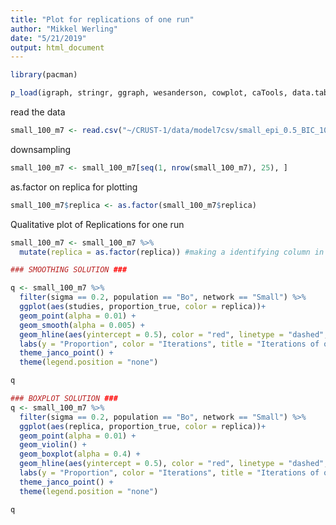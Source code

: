 ```yaml
---
title: "Plot for replications of one run"
author: "Mikkel Werling"
date: "5/21/2019"
output: html_document
---
```



```r
library(pacman)

p_load(igraph, stringr, ggraph, wesanderson, cowplot, caTools, data.table, permute, matrixStats, MCMCpack, tidyverse, devtools, ggunchained)
```
read the data

```r
small_100_m7 <- read.csv("~/CRUST-1/data/model7csv/small_epi_0.5_BIC_100_hard_100.csv", sep = ",")
```

downsampling

```r
small_100_m7 <- small_100_m7[seq(1, nrow(small_100_m7), 25), ]
```

as.factor on replica for plotting 

```r
small_100_m7$replica <- as.factor(small_100_m7$replica)
```



Qualitative plot of Replications for one run
```r

small_100_m7 <- small_100_m7 %>%
  mutate(replica = as.factor(replica)) #making a identifying column in order to color for the plot

### SMOOTHING SOLUTION ###

q <- small_100_m7 %>%
  filter(sigma == 0.2, population == "Bo", network == "Small") %>%
  ggplot(aes(studies, proportion_true, color = replica))+
  geom_point(alpha = 0.01) +
  geom_smooth(alpha = 0.005) +
  geom_hline(aes(yintercept = 0.5), color = "red", linetype = "dashed", size = 1) + 
  labs(y = "Proportion", color = "Iterations", title = "Iterations of one run") + 
  theme_janco_point() + 
  theme(legend.position = "none")

q

### BOXPLOT SOLUTION ###
q <- small_100_m7 %>%
  filter(sigma == 0.2, population == "Bo", network == "Small") %>%
  ggplot(aes(replica, proportion_true, color = replica))+
  geom_point(alpha = 0.01) +
  geom_violin() +
  geom_boxplot(alpha = 0.4) + 
  geom_hline(aes(yintercept = 0.5), color = "red", linetype = "dashed", size = 1) + 
  labs(y = "Proportion", color = "Iterations", title = "Iterations of one run") + 
  theme_janco_point() + 
  theme(legend.position = "none")

q
```